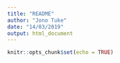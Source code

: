```yaml
---
title: "README"
author: "Jono Tuke"
date: "14/03/2019"
output: html_document
---
```


```r
knitr::opts_chunk$set(echo = TRUE)
```

